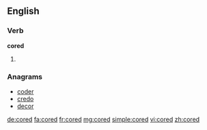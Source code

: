 ==English==

===Verb===
'''cored'''

# {{en-past of|core}}

===Anagrams===
* [[coder#English|coder]]
* [[credo#English|credo]]
* [[decor#English|decor]]

[[de:cored]]
[[fa:cored]]
[[fr:cored]]
[[mg:cored]]
[[simple:cored]]
[[vi:cored]]
[[zh:cored]]